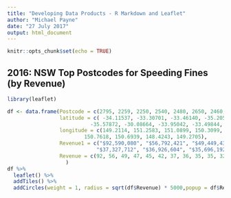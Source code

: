 ---
title: "Developing Data Products - R Markdown and Leaflet"
author: "Michael Payne"
date: "27 July 2017"
output: html_document
---

```{r setup, include=FALSE}
knitr::opts_chunk$set(echo = TRUE)
```


## 2016: NSW Top Postcodes for Speeding Fines (by Revenue)
 
 
```{r pressure, echo=FALSE, comment=FALSE, warning=FALSE,message=FALSE}
library(leaflet)

df <- data.frame(Postcode = c(2795, 2259, 2250, 2540, 2480, 2650, 2460, 2170, 2800, 2560, 2756, 2830, 2850),
                 latitude = c( -34.11537, -33.30701, -33.46140, -35.20558, -28.98982,
                           -35.57872, -30.08664, -33.95042, -33.49844, -34.26188, -33.66770, -32.54335, -33.03380),
                 longitude = c(149.2114, 151.2583, 151.0899, 150.3099, 153.0377, 146.9630, 152.3771, 150.8721, 143.0155,
                         150.7618, 150.6939, 148.4243, 149.2705),
                 Revenue1 = c("$92,590,080", "$56,792,421", "$49,449,430", "$47,648,898", "$45,231,764", "$42,717,510",
                             "$37,327,712", "$36,926,604", "$35,696,192","$35,168,525","$32,693,528","$32,633,499","$30,852,899"),
                 Revenue = c(92, 56, 49, 47, 45, 42, 37, 36, 35, 35, 32, 32, 30)
                   )
df %>%
  leaflet() %>%
  addTiles() %>%
  addCircles(weight = 1, radius = sqrt(df$Revenue) * 5000,popup = df$Revenue1) 
```





